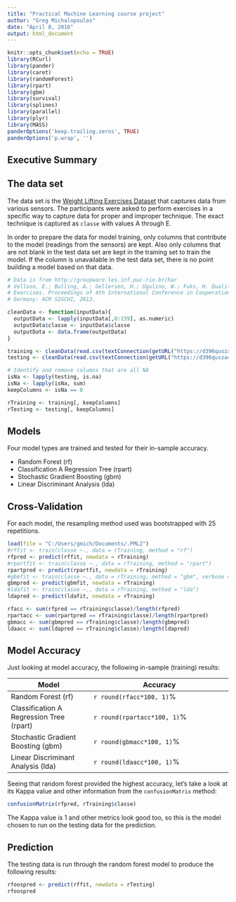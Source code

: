 ```yaml
---
title: "Practical Machine Learning course project"
author: "Greg Michalopoulos"
date: "April 8, 2016"
output: html_document
---
```


```r
knitr::opts_chunk$set(echo = TRUE)
library(RCurl)
library(pander)
library(caret)
library(randomForest)
library(rpart)
library(gbm)
library(survival)
library(splines)
library(parallel)
library(plyr)
library(MASS)
panderOptions('keep.trailing.zeros', TRUE)
panderOptions('p.wrap', '')
```

## Executive Summary

## The data set

The data set is the [Weight Lifting Exercises Dataset](http://groupware.les.inf.puc-rio.br/har#weight_lifting_exercises) that captures data from various sensors.  The participants were asked to perform exercises in a specific way to capture data for proper and improper technique.  The exact technique is captured as ```classe``` with values A through E.

In order to prepare the data for model training, only columns that contribute to the model (readings from the sensors) are kept.  Also only columns that are not blank in the test data set are kept in the training set to train the model.  If the column is unavailable in the test data set, there is no point building a model based on that data.

```r
# Data is from http://groupware.les.inf.puc-rio.br/har
# Velloso, E.; Bulling, A.; Gellersen, H.; Ugulino, W.; Fuks, H. Qualitative Activity Recognition of Weight Lifting 
# Exercises. Proceedings of 4th International Conference in Cooperation with SIGCHI (Augmented Human '13) . Stuttgart, 
# Germany: ACM SIGCHI, 2013.
```
```r
cleanData <- function(inputData){
  outputData <- lapply(inputData[,8:159], as.numeric)
  outputData$classe <- inputData$classe
  outputData <- data.frame(outputData)
}

training <- cleanData(read.csv(textConnection(getURL("https://d396qusza40orc.cloudfront.net/predmachlearn/pml-training.csv"))))
testing <- cleanData(read.csv(textConnection(getURL("https://d396qusza40orc.cloudfront.net/predmachlearn/pml-testing.csv"))))

# Identify and remove columns that are all NA
isNa <- lapply(testing, is.na)
isNa <- lapply(isNa, sum)
keepColumns <- isNa == 0

rTraining <- training[, keepColumns]
rTesting <- testing[, keepColumns]
```

## Models

Four model types are trained and tested for their in-sample accuracy.

* Random Forest (rf)
* Classification A Regression Tree (rpart)
* Stochastic Gradient Boosting (gbm)
* Linear Discriminant Analysis (lda)

## Cross-Validation

For each model, the resampling method used was bootstrapped with 25 repetitions.

```r
load(file = "C:/Users/gmich/Documents/.PML2")
#rffit <- train(classe ~., data = rTraining, method = "rf")
rfpred <- predict(rffit, newdata = rTraining)
#rpartfit <- train(classe ~., data = rTraining, method = "rpart")
rpartpred <- predict(rpartfit, newdata = rTraining)
#gbmfit <- train(classe ~., data = rTraining, method = "gbm", verbose = FALSE)
gbmpred <- predict(gbmfit, newdata = rTraining)
#ldafit <- train(classe ~., data = rTraining, method = "lda")
ldapred <- predict(ldafit, newdata = rTraining)

rfacc <- sum(rfpred == rTraining$classe)/length(rfpred)
rpartacc <- sum(rpartpred == rTraining$classe)/length(rpartpred)
gbmacc <- sum(gbmpred == rTraining$classe)/length(gbmpred)
ldaacc <- sum(ldapred == rTraining$classe)/length(ldapred)
```

## Model Accuracy

Just looking at model accuracy, the following in-sample (training) results:

| Model | Accuracy |
| ------|----------|
| Random Forest (rf) | `r round(rfacc*100, 1)`% |
| Classification A Regression Tree (rpart) | `r round(rpartacc*100, 1)`% |
| Stochastic Gradient Boosting (gbm) | `r round(gbmacc*100, 1)`% |
| Linear Discriminant Analysis (lda) | `r round(ldaacc*100, 1)`% |

Seeing that random forest provided the highest accuracy, let's take a look at its Kappa value and other information from the `confusionMatrix` method:

```r
confusionMatrix(rfpred, rTraining$classe)
```

The Kappa value is 1 and other metrics look good too, so this is the model chosen to run on the testing data for the prediction.

## Prediction

The testing data is run through the random forest model to produce the following results:

```r
rfoospred <- predict(rffit, newdata = rTesting)
rfoospred
```
